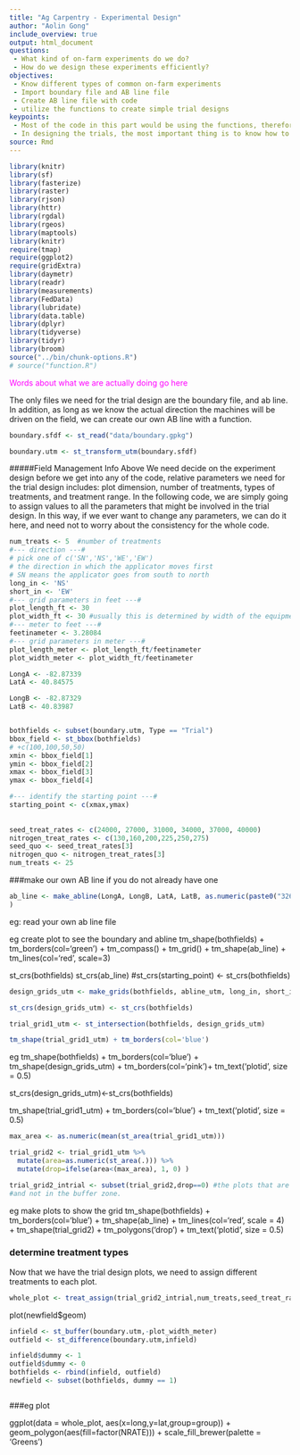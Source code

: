 ```yaml
---
title: "Ag Carpentry - Experimental Design"
author: "Aolin Gong"
include_overview: true
output: html_document
questions:
 - What kind of on-farm experiments do we do?
 - How do we design these experiments efficiently?
objectives:
 - Know different types of common on-farm experiments
 - Import boundary file and AB line file
 - Create AB line file with code
 - utilize the functions to create simple trial designs
keypoints:
 - Most of the code in this part would be using the functions, therefore understanding what different functions can be quite important
 - In designing the trials, the most important thing is to know how to design the experimental rates,and the tech part can be done by someone else
source: Rmd
---
```


```r
library(knitr)
library(sf)
library(fasterize)
library(raster)
library(rjson)
library(httr)
library(rgdal)
library(rgeos)
library(maptools)
library(knitr)
require(tmap)
require(ggplot2)
require(gridExtra)
library(daymetr)
library(readr)
library(measurements)
library(FedData)
library(lubridate)
library(data.table)
library(dplyr)
library(tidyverse)
library(tidyr)
library(broom)
source("../bin/chunk-options.R")
# source("function.R")
```

<font color="magenta">Words about what we are actually doing go here</font>

The only files we need for the trial design are the boundary file, and ab line. In addition, as long as we know the actual direction the machines
will be driven on the field, we can create our own AB line with a function.

```r
boundary.sfdf <- st_read("data/boundary.gpkg")

boundary.utm <- st_transform_utm(boundary.sfdf)

```



#####Field Management Info Above
We need decide on the experiment design before we get into any of the code, relative parameters we need for the trial design includes: plot dimension, number of treatments, types of treatments, and treatment range. In the following code, we are simply going to assign values to all
the parameters that might be involved in the trial design. In this way, if we ever want to change any parameters, we can do it here, and need not
to worry about the consistency for the whole code.
```r
num_treats <- 5  #number of treatments
#--- direction ---#
# pick one of c('SN','NS','WE','EW')
# the direction in which the applicator moves first
# SN means the applicator goes from south to north 
long_in <- 'NS' 
short_in <- 'EW'  
#--- grid parameters in feet ---#
plot_length_ft <- 30
plot_width_ft <- 30 #usually this is determined by width of the equipments
#--- meter to feet ---#
feetinameter <- 3.28084
#--- grid parameters in meter ---#
plot_length_meter <- plot_length_ft/feetinameter
plot_width_meter <- plot_width_ft/feetinameter

LongA <- -82.87339
LatA <- 40.84575

LongB <- -82.87329
LatB <- 40.83987


bothfields <- subset(boundary.utm, Type == "Trial")
bbox_field <- st_bbox(bothfields)
# +c(100,100,50,50)
xmin <- bbox_field[1]
ymin <- bbox_field[2]
xmax <- bbox_field[3]
ymax <- bbox_field[4]

#--- identify the starting point ---#
starting_point <- c(xmax,ymax) 
 
  
seed_treat_rates <- c(24000, 27000, 31000, 34000, 37000, 40000)
nitrogen_treat_rates <- c(130,160,200,225,250,275) 
seed_quo <- seed_treat_rates[3]
nitrogen_quo <- nitrogen_treat_rates[3]
num_treats <- 25
```


###make our own AB line if you do not already have one
```r
ab_line <- make_abline(LongA, LongB, LatA, LatB, as.numeric(paste0("326", "17"))
)
```

eg: read your own ab line file

eg create plot to see the boundary and abline
tm_shape(bothfields) + tm_borders(col='green') + tm_compass() + tm_grid() +
  tm_shape(ab_line) + tm_lines(col='red', scale=3)


st_crs(bothfields)
st_crs(ab_line)
#st_crs(starting_point) <- st_crs(bothfields)

```r
design_grids_utm <- make_grids(bothfields, abline_utm, long_in, short_in, length_ft = 30, width_ft = 30)

st_crs(design_grids_utm) <- st_crs(bothfields)

trial_grid1_utm <- st_intersection(bothfields, design_grids_utm)

tm_shape(trial_grid1_utm) + tm_borders(col='blue')

```

eg 
tm_shape(bothfields) + tm_borders(col='blue') + 
  tm_shape(design_grids_utm) + tm_borders(col='pink')+ tm_text('plotid', size = 0.5)

st_crs(design_grids_utm)<-st_crs(bothfields)

tm_shape(trial_grid1_utm) + tm_borders(col='blue') + tm_text('plotid', size = 0.5)

```r
max_area <- as.numeric(mean(st_area(trial_grid1_utm)))

trial_grid2 <- trial_grid1_utm %>%
  mutate(area=as.numeric(st_area(.))) %>%
  mutate(drop=ifelse(area<(max_area), 1, 0) )

trial_grid2_intrial <- subset(trial_grid2,drop==0) #the plots that are in the trial--not too small,
#and not in the buffer zone.
```


eg make plots to show the grid
tm_shape(bothfields) + tm_borders(col='blue') + 
  tm_shape(ab_line) + tm_lines(col='red', scale = 4) +
  tm_shape(trial_grid2) + tm_polygons('drop') + tm_text('plotid', size = 0.5)


### determine treatment types
Now that we have the trial design plots, we need to assign different treatments to each plot.
```r
whole_plot <- treat_assign(trial_grid2_intrial,num_treats,seed_treat_rates,nitrogen_treat_rates,seed_quo,nitrogen_quo)
```
plot(newfield$geom)

```r
infield <- st_buffer(boundary.utm,-plot_width_meter)
outfield <- st_difference(boundary.utm,infield)

infield$dummy <- 1
outfield$dummy <- 0
bothfields <- rbind(infield, outfield)
newfield <- subset(bothfields, dummy == 1)



```


###eg plot
  
ggplot(data = whole_plot, aes(x=long,y=lat,group=group)) +
  geom_polygon(aes(fill=factor(NRATE))) +
  scale_fill_brewer(palette = 'Greens') 


